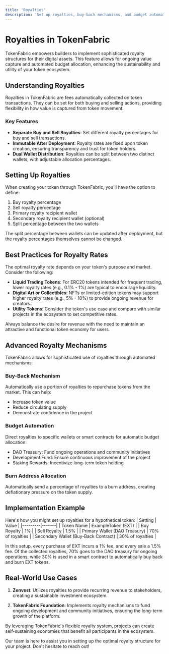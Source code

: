 ---
title: 'Royalties'
description: 'Set up royalties, buy-back mechanisms, and budget automation'
---

# Royalties in TokenFabric

TokenFabric empowers builders to implement sophisticated royalty structures for their digital assets. This feature allows for ongoing value capture and automated budget allocation, enhancing the sustainability and utility of your token ecosystem.

## Understanding Royalties

Royalties in TokenFabric are fees automatically collected on token transactions. They can be set for both buying and selling actions, providing flexibility in how value is captured from token movement.

### Key Features

- **Separate Buy and Sell Royalties**: Set different royalty percentages for buy and sell transactions.
- **Immutable After Deployment**: Royalty rates are fixed upon token creation, ensuring transparency and trust for token holders.
- **Dual Wallet Distribution**: Royalties can be split between two distinct wallets, with adjustable allocation percentages.

## Setting Up Royalties

When creating your token through TokenFabric, you'll have the option to define:

1. Buy royalty percentage
2. Sell royalty percentage
3. Primary royalty recipient wallet
4. Secondary royalty recipient wallet (optional)
5. Split percentage between the two wallets

<Note>
  The split percentage between wallets can be updated after deployment, but the royalty percentages themselves cannot be changed.
</Note>

## Best Practices for Royalty Rates

The optimal royalty rate depends on your token's purpose and market. Consider the following:

- **Liquid Trading Tokens**: For ERC20 tokens intended for frequent trading, lower royalty rates (e.g., 0.1% - 1%) are typical to encourage liquidity.
- **Digital Art or Collectibles**: NFTs or limited-edition tokens may support higher royalty rates (e.g., 5% - 10%) to provide ongoing revenue for creators.
- **Utility Tokens**: Consider the token's use case and compare with similar projects in the ecosystem to set competitive rates.

Always balance the desire for revenue with the need to maintain an attractive and functional token economy for users.

## Advanced Royalty Mechanisms

TokenFabric allows for sophisticated use of royalties through automated mechanisms:

### Buy-Back Mechanism

Automatically use a portion of royalties to repurchase tokens from the market. This can help:
- Increase token value
- Reduce circulating supply
- Demonstrate confidence in the project

### Budget Automation

Direct royalties to specific wallets or smart contracts for automatic budget allocation:
- DAO Treasury: Fund ongoing operations and community initiatives
- Development Fund: Ensure continuous improvement of the project
- Staking Rewards: Incentivize long-term token holding

### Burn Address Allocation

Automatically send a percentage of royalties to a burn address, creating deflationary pressure on the token supply.

## Implementation Example

Here's how you might set up royalties for a hypothetical token:
| Setting | Value |
|---------|-------|
| Token Name | ExampleToken (EXT) |
| Buy Royalty | 1% |
| Sell Royalty | 1.5% |
| Primary Wallet (DAO Treasury) | 70% of royalties |
| Secondary Wallet (Buy-Back Contract) | 30% of royalties |

In this setup, every purchase of EXT incurs a 1% fee, and every sale a 1.5% fee. Of the collected royalties, 70% goes to the DAO treasury for ongoing operations, while 30% is used in a smart contract to automatically buy back and burn EXT tokens.

## Real-World Use Cases

1. **Zenvest**: Utilizes royalties to provide recurring revenue to stakeholders, creating a sustainable investment ecosystem.

2. **TokenFabric Foundation**: Implements royalty mechanisms to fund ongoing development and community initiatives, ensuring the long-term growth of the platform.

By leveraging TokenFabric's flexible royalty system, projects can create self-sustaining economies that benefit all participants in the ecosystem.

<Card title="Need Help?" icon="question" href="mailto:support@tokenfabric.xyz">
  Our team is here to assist you in setting up the optimal royalty structure for your project. Don't hesitate to reach out!
</Card>